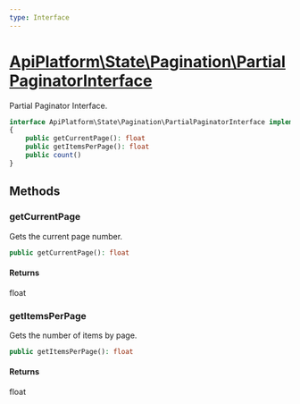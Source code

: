 ```yaml
---
type: Interface
---
```


# [ApiPlatform\State\Pagination\PartialPaginatorInterface](/docs/vmain/reference/State/Pagination/PartialPaginatorInterface)

Partial Paginator Interface.




```php
interface ApiPlatform\State\Pagination\PartialPaginatorInterface implements Traversable, Countable
{
    public getCurrentPage(): float
    public getItemsPerPage(): float
    public count()
}
```
## Methods

### getCurrentPage

Gets the current page number.

```php
public getCurrentPage(): float
```

#### Returns

float

### getItemsPerPage

Gets the number of items by page.

```php
public getItemsPerPage(): float
```

#### Returns

float
